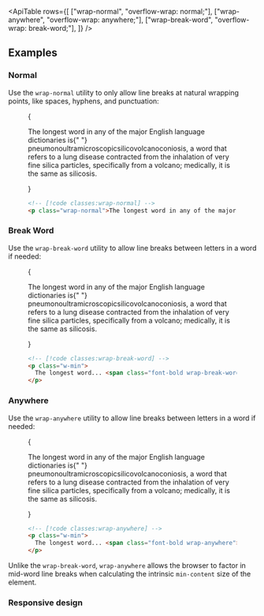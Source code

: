

<ApiTable
  rows={[
    ["wrap-normal", "overflow-wrap: normal;"],
    ["wrap-anywhere", "overflow-wrap: anywhere;"],
    ["wrap-break-word", "overflow-wrap: break-word;"],
  ]}
/>

## Examples

### Normal

Use the `wrap-normal` utility to only allow line breaks at natural wrapping points, like spaces, hyphens, and punctuation:

<Figure>

<Example padding={false}>
  {
    <p className="mx-auto max-w-xs border-x border-x-pink-400/30 py-8 wrap-normal text-gray-900 dark:text-gray-200">
      The longest word in any of the major English language dictionaries is{" "}
      <span className="font-bold">pneumonoultramicroscopicsilicovolcanoconiosis,</span> a word that refers to a lung
      disease contracted from the inhalation of very fine silica particles, specifically from a volcano; medically, it
      is the same as silicosis.
    </p>
  }
</Example>

```html
<!-- [!code classes:wrap-normal] -->
<p class="wrap-normal">The longest word in any of the major...</p>
```

</Figure>

### Break Word

Use the `wrap-break-word` utility to allow line breaks between letters in a word if needed:

<Figure>

<Example padding={false}>
  {
    <p className="mx-auto w-min max-w-xs border-x border-x-pink-400/30 py-8 text-gray-900 dark:text-gray-200">
      The longest word in any of the major English language dictionaries is{" "}
      <span className="font-bold wrap-break-word">pneumonoultramicroscopicsilicovolcanoconiosis,</span> a word that
      refers to a lung disease contracted from the inhalation of very fine silica particles, specifically from a
      volcano; medically, it is the same as silicosis.
    </p>
  }
</Example>

```html
<!-- [!code classes:wrap-break-word] -->
<p class="w-min">
  The longest word... <span class="font-bold wrap-break-word">pneumonoultramicroscopicsilicovolcanoconiosis,</span>
</p>
```

</Figure>

### Anywhere

Use the `wrap-anywhere` utility to allow line breaks between letters in a word if needed:

<Figure>

<Example padding={false} className="max-h-96">
  {
    <p className="mx-auto w-min max-w-xs border-x border-x-pink-400/30 py-8 text-gray-900 dark:text-gray-200">
      The longest word in any of the major English language dictionaries is{" "}
      <span className="font-bold wrap-anywhere">pneumonoultramicroscopicsilicovolcanoconiosis,</span> a word that refers
      to a lung disease contracted from the inhalation of very fine silica particles, specifically from a volcano;
      medically, it is the same as silicosis.
    </p>
  }
</Example>

```html
<!-- [!code classes:wrap-anywhere] -->
<p class="w-min">
  The longest word... <span class="font-bold wrap-anywhere">pneumonoultramicroscopicsilicovolcanoconiosis,</span>
</p>
```

</Figure>

Unlike the `wrap-break-word`, `wrap-anywhere` allows the browser to factor in mid-word line breaks when calculating the intrinsic `min-content` size of the element.

### Responsive design

<ResponsiveDesign element="p" property="wrap" defaultClass="normal" featuredClass="break-word" />
